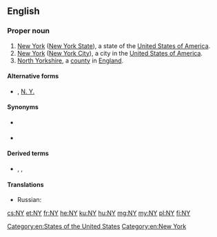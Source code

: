 {{also|Appendix:Variations of "ny"}}
==English==

===Proper noun===
{{en-proper noun}}

# [[New York]] ([[New York State]]), a state of the [[United States of America]].
# [[New York]] ([[New York City]]), a city in the [[United States of America]].
# [[North Yorkshire]], a [[county]] in [[England]].

====Alternative forms====
* {{sense|New York}} {{l|en|N.Y.}}, [[N. Y.]]

====Synonyms====
* {{sense|State of New York}} {{l|en|NYS}}
* {{sense|City of New York}} {{l|en|NYC}}

====Derived terms====
* {{sense|City of New York}} {{l|en|NYLON}}, {{l|en|NYLon}}, {{l|en|NY-Lon}} {{gloss|New York&mdash;London}}

====Translations====
{{trans-top|New York State}}
* Russian: {{t+|ru|шт. Нью-Йо́рк|m}}
{{trans-mid}}
{{trans-bottom}}

[[Category:en:States of the United States]]
[[Category:en:New York]]

[[cs:NY]]
[[et:NY]]
[[fr:NY]]
[[he:NY]]
[[ku:NY]]
[[hu:NY]]
[[mg:NY]]
[[my:NY]]
[[pl:NY]]
[[fi:NY]]
